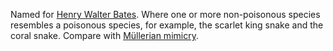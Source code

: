 Named for [[Wikipedia:Henry Walter Bates|Henry Walter Bates]].
Where one or more non-poisonous species resembles a poisonous species, for example, the scarlet king snake and the coral snake.  Compare with [[Müllerian mimicry]].